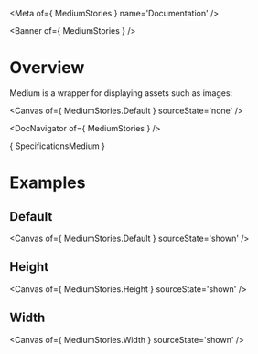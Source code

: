 
<Meta of={ MediumStories } name='Documentation' />

<Banner of={ MediumStories } />

# Overview

Medium is a wrapper for displaying assets such as images:

<Canvas of={ MediumStories.Default } sourceState='none' />

<DocNavigator of={ MediumStories } />

<Markdown>{ SpecificationsMedium }</Markdown>

# Examples

## Default

<Canvas of={ MediumStories.Default } sourceState='shown' />

## Height
<Canvas of={ MediumStories.Height } sourceState='shown' />

## Width
<Canvas of={ MediumStories.Width } sourceState='shown' />
